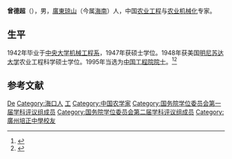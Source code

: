 '''曾德超'''（{{bd|1919年|11月18日|2012年|6月23日}}），男，[[廣東省_(中華民國)|廣東]][[琼山县|琼山]]（今属[[海南|海南]]）人，中国[[农业工程|农业工程]]与[[农业机械化|农业机械化]]专家。

== 生平 ==
1942年毕业于[[國立中央大學_(南京)|中央大学]][[东南大学机械工程学院|机械工程系]]，1947年获硕士学位。1948年获美国[[明尼苏达大学|明尼苏达大学]]农业工程科学硕士学位。1995年当选为[[中国工程院院士|中国工程院院士]]。<ref>{{Cite web|title=曾德超|url=https://ysg.ckcest.cn/html/details/1962/index.html|access-date=2021-06-22|work=中国院士馆|archive-date=2021-06-24|archive-url=https://web.archive.org/web/20210624203522/https://ysg.ckcest.cn/html/details/1962/index.html|dead-url=no}}</ref><ref>{{Cite book|title=中国科技统计年鉴 2016|last=国家统计局社会科技和文化产业统计司，科学技术部创新发展司编|location=北京|publisher=[[中国统计出版社|中国统计出版社]]|year=2016.11|isbn=978-7-5037-8032-5|pages=24-26}}</ref>

== 参考文献 ==
{{reflist}}

{{中国工程院农业学部院士}}
{{国务院学位委员会第一届学科评议组/工学}}
{{国务院学位委员会第二届学科评议组/工学}}

{{Authority control}}

{{DEFAULTSORT:Zeng dechao}}
[[Category:曾姓|De]]
[[Category:海口人|Category:海口人]]
[[Category:國立中央大學大陸時期校友|工]]
[[Category:中国农学家|Category:中国农学家]]
[[Category:国务院学位委员会第一届学科评议组成员|Category:国务院学位委员会第一届学科评议组成员]]
[[Category:国务院学位委员会第二届学科评议组成员|Category:国务院学位委员会第二届学科评议组成员]]

[[Category:廣州培正中學校友|Category:廣州培正中學校友]]
{{china-academic-bio-stub}}